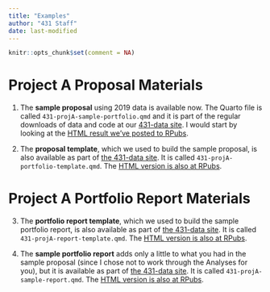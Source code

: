 ```yaml
---
title: "Examples"
author: "431 Staff"
date: last-modified
---
```


```r
knitr::opts_chunk$set(comment = NA)
```

# Project A Proposal Materials

1. The **sample proposal** using 2019 data is available now. The Quarto file is called `431-projA-sample-portfolio.qmd` and it is part of the regular downloads of data and code at our [431-data site](https://github.com/THOMASELOVE/431-data). I would start by looking at the [HTML result we've posted to RPubs](https://rpubs.com/TELOVE/projectA-sample-proposal).

2. The **proposal template**, which we used to build the sample proposal, is also available as part of [the 431-data site](https://github.com/THOMASELOVE/431-data). It is called `431-projA-portfolio-template.qmd`. The [HTML version is also at RPubs](https://rpubs.com/TELOVE/projectA-proposal-template).

# Project A Portfolio Report Materials

3. The **portfolio report template**, which we used to build the sample portfolio report, is also available as part of [the 431-data site](https://github.com/THOMASELOVE/431-data). It is called `431-projA-report-template.qmd`. The [HTML version is also at RPubs](https://rpubs.com/TELOVE/projectA-report-template).

4. The **sample portfolio report** adds only a little to what you had in the sample proposal (since I chose not to work through the Analyses for you), but it is available as part of [the 431-data site](https://github.com/THOMASELOVE/431-data). It is called `431-projA-sample-report.qmd`. The [HTML version is also at RPubs](https://rpubs.com/TELOVE/projectA-sample-report).

